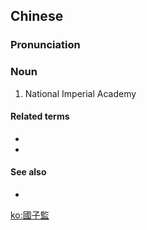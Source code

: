 ==Chinese==
{{zh-forms|s=国子监}}

===Pronunciation===
{{zh-pron
|m=Guózǐjiàn
|c=gwok3 zi2 gaam3
|cat=n
}}

===Noun===
{{zh-noun}}

# National Imperial Academy {{qualifier|the national central institution of higher learning in Chinese dynasties after the Sui}}

====Related terms====
* {{zh-l|官學}}
* {{zh-l|坐監|tr=zuòjiàn}}

====See also====
* {{pedialite|Guozijian}}

[[ko:國子監]]